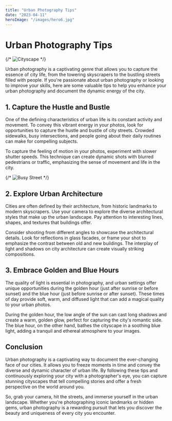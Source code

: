 ```yaml
---
title: "Urban Photography Tips"
date: "2023-04-11"
heroImage: "/images/hero6.jpg"
---
```


# Urban Photography Tips

{/* ![Cityscape](https://unsplash.com/photos/6cY-FvMlmkQ) */}

Urban photography is a captivating genre that allows you to capture the essence of city life, from the towering skyscrapers to the bustling streets filled with people. If you're passionate about urban photography or looking to improve your skills, here are some valuable tips to help you enhance your urban photography and document the dynamic energy of the city.

## 1. Capture the Hustle and Bustle

One of the defining characteristics of urban life is its constant activity and movement. To convey this vibrant energy in your photos, look for opportunities to capture the hustle and bustle of city streets. Crowded sidewalks, busy intersections, and people going about their daily routines can make for compelling subjects.

To capture the feeling of motion in your photos, experiment with slower shutter speeds. This technique can create dynamic shots with blurred pedestrians or traffic, emphasizing the sense of movement and life in the city.

{/* ![Busy Street](https://unsplash.com/photos/zFSo6bnZJTw) */}

## 2. Explore Urban Architecture

Cities are often defined by their architecture, from historic landmarks to modern skyscrapers. Use your camera to explore the diverse architectural styles that make up the urban landscape. Pay attention to interesting lines, shapes, and textures that buildings offer.

Consider shooting from different angles to showcase the architectural details. Look for reflections in glass facades, or frame your shot to emphasize the contrast between old and new buildings. The interplay of light and shadows on city architecture can create visually striking compositions.

## 3. Embrace Golden and Blue Hours

The quality of light is essential in photography, and urban settings offer unique opportunities during the golden hour (just after sunrise or before sunset) and the blue hour (just before sunrise or after sunset). These times of day provide soft, warm, and diffused light that can add a magical quality to your urban photos.

During the golden hour, the low angle of the sun can cast long shadows and create a warm, golden glow, perfect for capturing the city's romantic side. The blue hour, on the other hand, bathes the cityscape in a soothing blue light, adding a tranquil and ethereal atmosphere to your images.

## Conclusion

Urban photography is a captivating way to document the ever-changing face of our cities. It allows you to freeze moments in time and convey the diverse and dynamic character of urban life. By following these tips and continuously exploring your city with a photographer's eye, you can capture stunning cityscapes that tell compelling stories and offer a fresh perspective on the world around you.

So, grab your camera, hit the streets, and immerse yourself in the urban landscape. Whether you're photographing iconic landmarks or hidden gems, urban photography is a rewarding pursuit that lets you discover the beauty and uniqueness of every city you encounter.
